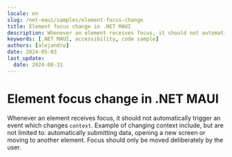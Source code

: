 ```yaml
---
locale: en
slug: /net-maui/samples/element-focus-change
title: Element focus change in .NET MAUI
description: Whenever an element receives focus, it should not automatically trigger an event which changes context.
keywords: [.NET MAUI, accessibility, code sample]
authors: [alejandro]
date: 2024-05-03
last_update:
  date: 2024-08-31
---
```


# Element focus change in .NET MAUI

Whenever an element receives focus, it should not automatically trigger an event which changes `context`. Example of changing context include, but are not limited to: automatically submitting data, opening a new screen or moving to another element. Focus should only be moved deliberately by the user.

<CodeSample id="element-focus" platform="net-maui" locale="en"/>
